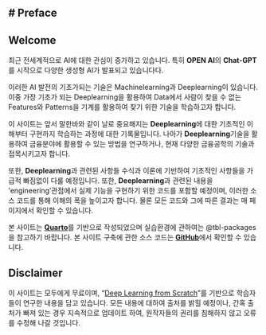 # Preface {.unnumbered}
---

## Welcome

최근 전세계적으로 AI에 대한 관심이 증가하고 있습니다. 특히 **OPEN AI**의 **Chat-GPT**를 시작으로 다양한 생성형 AI가 발표되고 있습니다다.

이러한 AI 발전의 기초가되는 기술은 Machinelearning과 Deeplearning이 있습니다. 이중 가장 기초가 되는 Deeplearning을 활용하여 Data에서 사람이 찾을 수 없는 Features와 Patterns을 기계를 활용하여 찾기 위한 기술을 학습하고자 합니다.

이 사이트는 앞서 말한바와 같이 날로 중요해지는 **Deeplearning**에 대한 기초적인 이해부터 구현까지 학습하는 과정에 대한 기록물입니다. 나아가 **Deeplearning**기술을 활용하여 금융분야에 활용할 수 있는 방법을 연구하거나, 현재 다양한 금융공학의 기술과 접목시키고자 합니다.

또한, **Deeplearning**과 관련된 사항들 수식과 이론에 기반하여 기초적인 사항들을 가급적 빠짐없이 다룰 예정입니다. 또한, **Deeplearning**과 관련된 내용을 'engineering'관점에서 실제 기능을 구현하기 위한 코드를 포함할 예정이며, 이러한 소스 코드를 통해 이해의 폭을 높이고자 합니다. 물론 모든 코드와 그에 따른 결과는 매 페이지에서 확인할 수 있습니다.

::: {.callout-note}
본 사이트는 **[Quarto](https://quarto.org/)**를 기반으로 작성되었으며 실습환경에 관하여는 @tbl-packages 을 참고하기 바랍니다.
본 사이트 구축에 관한 소스 코드는 **[GitHub](https://jay-lee-85.github.io/DeepLearning/)**에서 확인할 수 있습니다.
:::

## Disclaimer

이 사이트는 모두에게 무료이며, "[Deep Learning from Scratch](https://github.com/ahn-github/saito-goki)"를 기반으로 학습자들이 연구한 내용을 담고 있습니다. 모든 내용에 대하여 출처를 밝힐 예정이나, 간혹 출처가 빠져 있는 경우 지속적으로 업데이트 하여, 원작자들의 권리를 침해하지 않고 오류를 수정해 나갈 것입니다.